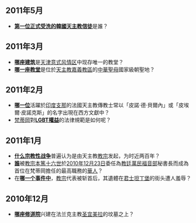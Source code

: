 ==2011年5月==
*'''[[李承薰|第一位正式受洗的韓國天主教信徒]]'''是誰？

==2011年3月==
*'''[[方济各会圣心教堂‎|哪座建筑]]'''是[[天津意式风情区|天津意式风情区]]中现存唯一的教堂？
*'''[[梅山中華聖母天主堂|哪一座教堂]]'''是位於[[天主教嘉義教區|天主教嘉義教區]]的[[中華聖母|中華聖母]]國家級朝聖地？

==2011年2月==
*'''[[百多祿|哪一位]]'''活躍於[[中南半島|印度支那]]的法國天主教傳教士常以「皮諾·德·貝爾內」或「皮埃爾·皮諾克斯」的名字出現在西方文獻中？
*[[梵蒂岡|梵蒂岡]]對'''[[梵蒂岡LGBT權益|LGBT權益]]'''的法律規範是如何呢？

==2011年1月==
*'''[[十字軍東征|什么宗教性战争]]'''普遍认为是由天主教[[教宗|教宗]]发起，为时近两百年？
*'''[[韓大輝|誰]]'''被[[教宗|教宗]][[本篤十六世|本篤十六世]]於[[2010年|2010年]][[12月23日|12月23日]]委任為[[教廷|教廷]][[萬民福音部|萬民福音部]]秘書長而成為首位在梵蒂岡擔任的最高職務的[[華人|華人]]？
*在'''[[拉丁大屠杀|哪一个事件中]]'''，[[教宗|教宗]]代表被斩首后，其遺體在[[君士坦丁堡|君士坦丁堡]]的街头遭人羞辱？

==2010年12月==
*'''[[圣宜美拉修院|哪座修道院]]'''兴建在法兰克主教[[圣宜美拉|圣宜美拉]]的坟墓之上？